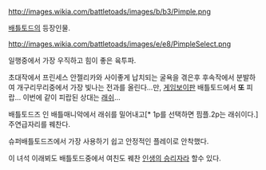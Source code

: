 http://images.wikia.com/battletoads/images/b/b3/Pimple.png

[[배틀토드]]의 등장인물.

http://images.wikia.com/battletoads/images/e/e8/PimpleSelect.png


일행중에서 가장 우직하고 힘이 좋은 육투파.

초대작에서 프린세스 안젤리카와 사이좋게 납치되는 굴욕을 겪은후 후속작에서 분발하여 개구리무리중에서 가장 빛나는 전과를 올린다...만, [[게임보이]]판 배틀토드에서 '''또''' 피랍... 이번에 같이 피랍된 상대는 [[래쉬]]...

배틀토드즈 인 배틀매니악에서 래쉬를 밀어내고[* 1p를 선택하면 핌플.2p는 래쉬이다.] 주연급자리를 꿰찬다.

슈퍼배틀토드즈에서 가장 사용하기 쉽고 안정적인 플레이로 안착했다.

이 녀석 이래뵈도 배틀토드중에서 여친도 꿰찬 [[인생의 승리자]]라 할수 있다.
